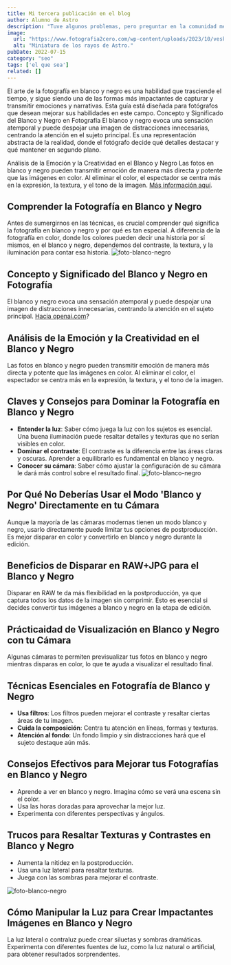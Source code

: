 ```yaml
---
title: Mi tercera publicación en el blog
author: Alumno de Astro
description: "Tuve algunos problemas, pero preguntar en la comunidad me ayudó mucho."
image:
  url: "https://www.fotografia2cero.com/wp-content/uploads/2023/10/vesk46kcm9g-1024x684.jpg"
  alt: "Miniatura de los rayos de Astro."
pubDate: 2022-07-15
category: "seo"
tags: ['el que sea']
related: []
---
```

El arte de la fotografía en blanco y negro es una habilidad que trasciende el tiempo, y sigue siendo una de las formas más impactantes de capturar y transmitir emociones y narrativas. Esta guía está diseñada para fotógrafos que desean mejorar sus habilidades en este campo.
Concepto y Significado del Blanco y Negro en Fotografía
El blanco y negro evoca una sensación atemporal y puede despojar una imagen de distracciones innecesarias, centrando la atención en el sujeto principal. Es una representación abstracta de la realidad, donde el fotógrafo decide qué detalles destacar y qué mantener en segundo plano.

Análisis de la Emoción y la Creatividad en el Blanco y Negro
Las fotos en blanco y negro pueden transmitir emoción de manera más directa y potente que las imágenes en color. Al eliminar el color, el espectador se centra más en la expresión, la textura, y el tono de la imagen. <a href="https://openai.com" rel="nofollow" target="_blank">Más información aquí</a>.
## Comprender la Fotografía en Blanco y Negro

Antes de sumergirnos en las técnicas, es crucial comprender qué significa la fotografía en blanco y negro y por qué es tan especial. A diferencia de la fotografía en color, donde los colores pueden decir una historia por sí mismos, en el blanco y negro, dependemos del contraste, la textura, y la iluminación para contar esa historia.
![foto-blanco-negro](https://davidmasbaga.com/wp-content/uploads/2020/09/SENDA_IMMACLE_-00301.jpg)

## Concepto y Significado del Blanco y Negro en Fotografía

El blanco y negro evoca una sensación atemporal y puede despojar una imagen de distracciones innecesarias, centrando la atención en el sujeto principal. <a href="https://openai.com" rel="nofollow" target="_blank">Hacia openai.com</a>?


## Análisis de la Emoción y la Creatividad en el Blanco y Negro

Las fotos en blanco y negro pueden transmitir emoción de manera más directa y potente que las imágenes en color. Al eliminar el color, el espectador se centra más en la expresión, la textura, y el tono de la imagen.

## Claves y Consejos para Dominar la Fotografía en Blanco y Negro

- **Entender la luz**: Saber cómo juega la luz con los sujetos es esencial. Una buena iluminación puede resaltar detalles y texturas que no serían visibles en color.
- **Dominar el contraste**: El contraste es la diferencia entre las áreas claras y oscuras. Aprender a equilibrarlo es fundamental en blanco y negro.
- **Conocer su cámara**: Saber cómo ajustar la configuración de su cámara le dará más control sobre el resultado final.
![foto-blanco-negro](https://www.fotografia2cero.com/wp-content/uploads/2023/10/vesk46kcm9g-1024x684.jpg)

## Por Qué No Deberías Usar el Modo 'Blanco y Negro' Directamente en tu Cámara

Aunque la mayoría de las cámaras modernas tienen un modo blanco y negro, usarlo directamente puede limitar tus opciones de postproducción. Es mejor disparar en color y convertirlo en blanco y negro durante la edición.

## Beneficios de Disparar en RAW+JPG para el Blanco y Negro

Disparar en RAW te da más flexibilidad en la postproducción, ya que captura todos los datos de la imagen sin comprimir. Esto es esencial si decides convertir tus imágenes a blanco y negro en la etapa de edición.

## Prácticaidad de Visualización en Blanco y Negro con tu Cámara

Algunas cámaras te permiten previsualizar tus fotos en blanco y negro mientras disparas en color, lo que te ayuda a visualizar el resultado final. 



## Técnicas Esenciales en Fotografía de Blanco y Negro

- **Usa filtros**: Los filtros pueden mejorar el contraste y resaltar ciertas áreas de tu imagen.
- **Cuida la composición**: Centra tu atención en líneas, formas y texturas.
- **Atención al fondo**: Un fondo limpio y sin distracciones hará que el sujeto destaque aún más.

## Consejos Efectivos para Mejorar tus Fotografías en Blanco y Negro

- Aprende a ver en blanco y negro. Imagina cómo se verá una escena sin el color.
- Usa las horas doradas para aprovechar la mejor luz.
- Experimenta con diferentes perspectivas y ángulos.

## Trucos para Resaltar Texturas y Contrastes en Blanco y Negro

- Aumenta la nitidez en la postproducción.
- Usa una luz lateral para resaltar texturas.
- Juega con las sombras para mejorar el contraste.

![foto-blanco-negro](https://www.fotografia2cero.com/wp-content/uploads/2023/10/g9qwopis0ny-1024x683.jpg)
## Cómo Manipular la Luz para Crear Impactantes Imágenes en Blanco y Negro

La luz lateral o contraluz puede crear siluetas y sombras dramáticas. Experimenta con diferentes fuentes de luz, como la luz natural o artificial, para obtener resultados sorprendentes.
